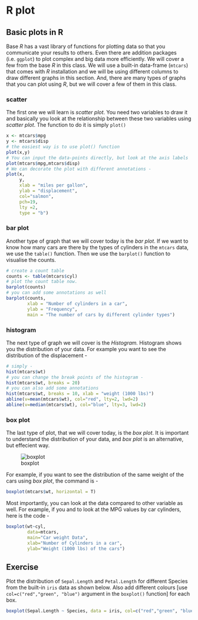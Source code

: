 # R plot

## Basic plots in R

Base *R* has a vast library of functions for plotting data so that you communicate your results to others. Even there are addition packages (i.e. `ggplot`) to plot complex and big data more efficiently. We will cover a few from the base *R* in this class. We will use a built-in data-frame (`mtcars`) that comes with *R* installation and we will be using different columns to draw different graphs in this section. And, there are many types of graphs that you can plot using *R*, but we will cover a few of them in this class. 


### scatter
The first one we will learn is *scatter plot*. You need two variables to draw it and basically you look at the relationship between these two variables using *scatter plot*. The function to do it is simply `plot()`

```r
x <- mtcars$mpg
y <- mtcars$disp
# the easiest way is to use plot() function
plot(x,y)
# You can input the data-points directly, but look at the axis labels
plot(mtcars$mpg,mtcars$disp)
# We can decorate the plot with different annotations -
plot(x,
     y, 
     xlab = "miles per gallon", 
     ylab = "displacement", 
     col="salmon", 
     pch=19, 
     lty =2, 
     type = "b")
```

### bar plot
Another type of graph that we will cover today is the *bar plot*. If we want to know how many cars are there by the types of cylinders in the `mtcars` data, we use the `table()` function. Then we use the `barplot()` function to visualise the counts.

```r
# create a count table
counts <- table(mtcars$cyl)
# plot the count table now. 
barplot(counts)
# you can add some annotations as well
barplot(counts,
        xlab = "Number of cylinders in a car",
        ylab = "Frequency",
        main = "The number of cars by different cylinder types")
```

### histogram

The next type of graph we will cover is the *Histogram.* Histogram shows you the distribution of your data. For example you want to see the distribution of the displacement -

```r
# simply -
hist(mtcars$wt)
# you can change the break points of the histogram -
hist(mtcars$wt, breaks = 20)
# you can also add some annotations
hist(mtcars$wt, breaks = 10, xlab = "weight (1000 lbs)")
abline(v=mean(mtcars$wt), col="red", lty=2, lwd=2) 
abline(v=median(mtcars$wt), col="blue", lty=3, lwd=2)
```

### box plot
The last type of plot, that we will cover today, is the *box plot*. It is important to understand the distribution of your data, and  *box plot* is an alternative, but effecient way. 

![boxplot](https://miro.medium.com/max/1400/1*2c21SkzJMf3frPXPAR_gZA.png)

For example, if you want to see the distribution of the same weight of the cars using *box plot*, the command is - 

```r
boxplot(mtcars$wt, horizontal = T)
```
Most importantly, you can look at the data compared to other variable as well. For example, if you and to look at the MPG values by car cylinders, here is the code -

```r
boxplot(wt~cyl,
        data=mtcars, 
        main="Car weight Data",
        xlab="Number of Cylinders in a car", 
        ylab="Weight (1000 lbs) of the cars")
```

## Exercise

Plot the distribution of `Sepal.Length` and `Petal.Length` for different Species from the built-in `iris` data as shown below. Also add different colours [use `col=c("red","green", "blue")` argument in the `boxplot()` function] for each box.

```r
boxplot(Sepal.Length ~ Species, data = iris, col=c("red","green", "blue"))
```

